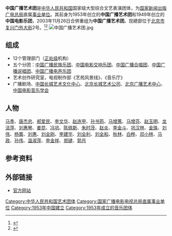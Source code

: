 '''中国广播艺术团'''是[[中华人民共和国|中华人民共和国]]国家级大型综合文艺表演团体，为[[国家新闻出版广电总局|国家新闻出版广电总局]]直属[[事业单位|事业单位]]。其前身为1953年创立的'''中国广播艺术团'''和1949年创立的'''中国电影乐团'''，2003年11月26日合併重组为'''中国广播艺术团'''。现總部位于[[北京市|北京市]][[复兴门外大街|复兴门外大街]]2号。<ref>{{Cite book|title=中外广播电视百科全书|author=赵玉明, 王福顺主编|publisher=中国广播电视出版社|year=1995|isbn=|location=北京|pages=}}</ref><ref>{{Cite book|title=音乐词典|author=高天康编著|publisher=甘肃人民出版社|year=2014|isbn=|location=兰州|pages=}}</ref>
[[File:中国广播艺术团.jpg|thumb]]

== 组成 ==
* 12个管理部门（[[正处级|正处级]]机构）
* 五个分团：[[中国广播民族乐团|中国广播民族乐团]]、[[中国电影交响乐团|中国电影交响乐团]]、[[中国广播合唱团|中国广播合唱团]]、[[中国广播说唱团|中国广播说唱团]]、[[中国广播电声乐团|中国广播电声乐团]]
* 艺术创作研究室，电视制作部《艺苑风景线》、《音乐厅》
* 广播剧场、[[中国长城艺术文化中心|中国长城艺术文化中心]]、[[北京长城艺术公司|北京长城艺术公司]]、[[北京广播艺术中心|北京广播艺术中心]]、[[中国电影音乐学会|中国电影音乐学会]]

== 人物 ==
[[马季|马季]]、[[唐杰忠|唐杰忠]]、[[郝爱民|郝爱民]]、[[李文华_(相声演员)|李文华]]、[[赵连甲|赵连甲]]、[[孙书筠|孙书筠]]、[[马增蕙|马增蕙]]、[[马增芬|马增芬]]、[[赵玉明|赵玉明]]、[[龙洁萍|龙洁萍]]、[[刘惠琴|刘惠琴]]、[[姜昆|姜昆]]、[[冯巩|冯巩]]、[[陈佩斯|陈佩斯]]、[[朱时茂|朱时茂]]、[[赵炎|赵炎]]、[[李金斗|李金斗]]、[[巩汉林|巩汉林]]、[[金珠|金珠]]、[[刘伟|刘伟]]、[[杨蕾|杨蕾]]、[[刘惠|刘惠]]、[[刘全刚|刘全刚]]、[[李建华|李建华]]、[[刘全利|刘全利]]、[[刘全和|刘全和]]、[[秋林|秋林]]、[[白桦|白桦]]、[[邓小林|邓小林]]、[[马政|马政]]、[[孙伟|孙伟]]、[[温淑萍|温淑萍]]、[[李金祥|李金祥]]、[[郑键|郑键]]、[[郭月|郭月]]

== 参考资料 ==
{{reflist}}

== 外部链接 ==
* [https://web.archive.org/web/20110514044238/http://www.cbpg.cn/ 官方网站]

[[Category:中华人民共和国艺术团体|Category:中华人民共和国艺术团体]]
[[Category:国家广播电影电视总局直属事业单位|Category:国家广播电影电视总局直属事业单位]]
[[Category:1953年中国建立|Category:1953年中国建立]]
[[Category:1953年成立的音乐团体|Category:1953年成立的音乐团体]]